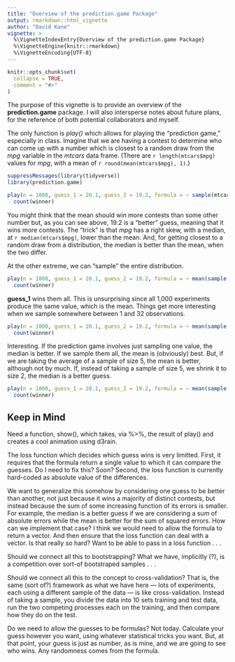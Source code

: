 ```yaml
---
title: "Overview of the prediction.game Package"
output: rmarkdown::html_vignette
author: "David Kane"
vignette: >
  %\VignetteIndexEntry{Overview of the prediction.game Package}
  %\VignetteEngine{knitr::rmarkdown}
  %\VignetteEncoding{UTF-8}
---
```


```r
knitr::opts_chunk$set(
  collapse = TRUE,
  comment = "#>"
)
```

The purpose of this vignette is to provide an overview of the **prediction.game** package. I will also intersperse notes about future plans, for the reference of both potential collaborators and myself.

The only function is *play()* which allows for playing the "prediction game," especially in class. Imagine that we are having a contest to determine who can come up with a number which is closest to a random draw from the *mpg* variable in the *mtcars* data frame. (There are `r length(mtcars$mpg)`  values for *mpg*, with a mean of `r round(mean(mtcars$mpg), 1)`.) 

```r
suppressMessages(library(tidyverse))
library(prediction.game)

play(n = 1000, guess_1 = 20.1, guess_2 = 19.2, formula = ~ sample(mtcars$mpg, size = 1)) %>% 
  count(winner)
```

You might think that the mean should win more contests than some other number but, as you can see above, 19.2 is a "better" guess, meaning that it wins more contests. The "trick" is that *mpg* has a right skew, with a median, at `r median(mtcars$mpg)`, lower than the mean. And, for getting closest to a random draw from a distribution, the median is better than the mean, when the two differ.

At the other extreme, we can "sample" the entire distribution.

```r
play(n = 1000, guess_1 = 20.1, guess_2 = 19.2, formula = ~ mean(sample(mtcars$mpg, size = 32))) %>% 
  count(winner)
```

**guess_1** wins them all. This is unsurprising since all 1,000 experiments produce the same value, which is the mean. Things get more interesting when we sample somewhere between 1 and 32 observations.

```r
play(n = 1000, guess_1 = 20.1, guess_2 = 19.2, formula = ~ mean(sample(mtcars$mpg, size = 5))) %>% 
  count(winner)
```

Interesting. If the prediction game involves just sampling one value, the median is better. If we sample them all, the mean is (obviously) best. But, if we are taking the average of a sample of size 5, the mean is better, although not by much. If, instead of taking a sample of size 5, we shrink it to size 2, the median is a better guess.

```r
play(n = 1000, guess_1 = 20.1, guess_2 = 19.2, formula = ~ mean(sample(mtcars$mpg, size = 2))) %>% 
  count(winner)
```

## Keep in Mind

Need a function, show(), which takes, via %>%, the result of play() and creates a cool animation using d3rain.

The loss function which decides which guess wins is very limitted. First, it requires that the formula return a single value to which it can compare the guesses. Do I need to fix this? Soon? Second, the loss function is currently hard-coded as absolute value of the differences.

We want to generalize this somehow by considering one guess to be better than another, not just because it wins a majority of distinct contests, but instead because the sum of some increasing function of its errors is smaller. For example, the median is a better guess if we are considering a sum of absolute errors while the mean is better for the sum of squared errors. How can we implement that case? I think we would need to allow the formula to return a vector. And then ensure that the loss function can deal with a vector. Is that really so hard? Want to be able to pass in a loss function . . .

Should we connect all this to bootstrapping? What we have, implicitly (?), is a competition over sort-of bootstraped samples . . .

Should we connect all this to the concept to cross-validation? That is, the same (sort of?) framework as what we have here --- lots of experiments, each using a different sample of the data --- is like cross-validation. Instead of taking a sample, you divide the data into 10 sets training and test data, run the two competing processes each on the training, and then compare how they do on the test.

Do we need to allow the guesses to be formulas? Not today. Calculate your guess however you want, using whatever statistical tricks you want. But, at that point, your guess is just as number, as is mine, and we are going to see who wins. Any randomness comes from the formula.
